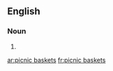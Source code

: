 ==English==

===Noun===
{{head|en|plural}}

# {{plural of|picnic basket|lang=en}}

[[ar:picnic baskets]]
[[fr:picnic baskets]]